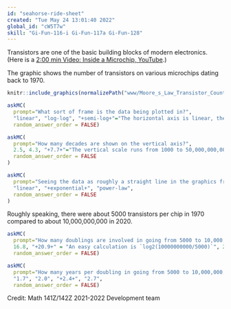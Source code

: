 ```yaml
---
id: "seahorse-ride-sheet"
created: "Tue May 24 13:01:40 2022"
global_id: "cW5T7w"
skill: "Gi-Fun-116-i Gi-Fun-117a Gi-Fun-128"
---
```



Transistors are one of the basic building blocks of modern electronics. (Here is a [2:00 min Video: Inside a Microchip, YouTube](https://youtu.be/voRQSDyPIaM).)

The graphic shows the number of transistors on various microchips dating back to 1970. 

```r
knitr::include_graphics(normalizePath("www/Moore_s_Law_Transistor_Count_1970-2020.png"))
```

```r
askMC(
  prompt="What sort of frame is the data being plotted in?",
  "linear", "log-log", "+semi-log+"="The horizontal axis is linear, the vertical axis is logarithmic.",
  random_answer_order = FALSE)
```


```r
askMC(
  prompt="How many decades are shown on the vertical axis?",
  2.5, 4.3, "+7.7+"="The vertical scale runs from 1000 to 50,000,000,000, a factor of 50,000,000. `log10(50000000)` is 7.7.", 9.1,
  random_answer_order = FALSE
)

```

```r
askMC(
  prompt="Seeing the data as roughly a straight line in the graphics frame, what sort of function is appropriate to model the number of chips versus year?",
  "linear", "+exponential+", "power-law",
  random_answer_order = FALSE
)
```

Roughly speaking, there were about 5000 transistors per chip in 1970 compared to about 10,000,000,000 in 2020. 

```r
askMC(
  prompt="How many doublings are involved in going from 5000 to 10,000,000,000 transistors. (Hint: `log2()` is an appropriate function to use in the calculation.)",
  16.8, "+20.9+" = "An easy calculation is `log2(10000000000/5000)`", 26.2, 31.5, 
  random_answer_order = FALSE)
```
  
```r
askMC(
  prompt="How many years per doubling in going from 5000 to 10,000,000,000 transistors over the 50 years from 1970 to 2020?",
  "1.7", "2.0", "+2.4+", "2.7",
  random_answer_order = FALSE)
```  



Credit: Math 141Z/142Z 2021-2022 Development team

